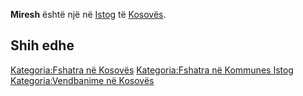 {{Fshat në 
 | Emri                = Miresh
 | EmriAlt                = 
 | NAME_SHORT_FORM=      
 | NAME_GENERIC=      
 | NAME_SORT_NAME_RO=      MIRESH
 | FULL_NAME_RO = Miresh
 | FULL_NAME_ND_RO=Miresh
 | SORT_NAME_RG=MIRESH
 | FULL_NAME_RG=Miresh
 | FULL_NAME_ND_RG=Miresh
 | SRP_NAME_SHORT_FORM=      
 | SRP_NAME_GENERIC=      
 | SRP_NAME_SORT_NAME_RO=      
 | SRP_FULL_NAME_RO = 
 | SRP_FULL_NAME_ND_RO=
 | SRP_SORT_NAME_RG=
 | SRP_FULL_NAME_RG=
 | SRP_FULL_NAME_ND_RG=
 | Emri (Rasa dhanore) = 
 | Figura              = 
 | Shteti              = Kosovo
 | Komuna              = Istog
 | Kodi postar         = 
 | Sipërfaqja          = 

 | Popullsia           = 

 | Regj. i popullsisë  = 
 | Dend. e popullsisë  = 
 | Faqja zyrtare       = 
 <!--- Koordinatat ----> 
 | Gjerësia            = 42.473333
 | Gjatësia            = 21.569722
 | Lartësia            = 
}}
'''Miresh''' është një [[]] në [[Istog]] të [[Kosovës]].

<!-- == Gjeografia == -->
<!-- == Historia == -->
<!-- == Demografia == -->
== Shih edhe ==
{{Komuna Istog}}
{{Kosovo-Administrata-Cung}}

[[Kategoria:Fshatra në Kosovës]]
[[Kategoria:Fshatra në Kommunes Istog]]
[[Kategoria:Vendbanime në Kosovës]]